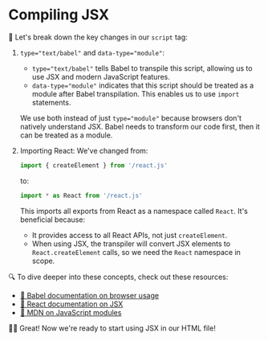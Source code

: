 # Compiling JSX

<EpicVideo url="https://www.epicreact.dev/tutorials/get-started-with-react/compiling-jsx/solution" />

🦉 Let's break down the key changes in our `script` tag:

1. `type="text/babel"` and `data-type="module"`:
   - `type="text/babel"` tells Babel to transpile this script, allowing us to use JSX and modern JavaScript features.
   - `data-type="module"` indicates that this script should be treated as a module after Babel transpilation. This enables us to use `import` statements.

   We use both instead of just `type="module"` because browsers don't natively understand JSX. Babel needs to transform our code first, then it can be treated as a module.

2. Importing React:
   We've changed from:

   ```javascript
   import { createElement } from '/react.js'
   ```

   to:

   ```javascript
   import * as React from '/react.js'
   ```

   This imports all exports from React as a namespace called `React`. It's beneficial because:
   - It provides access to all React APIs, not just `createElement`.
   - When using JSX, the transpiler will convert JSX elements to `React.createElement` calls, so we need the `React` namespace in scope.

🔍 To dive deeper into these concepts, check out these resources:

- [📜 Babel documentation on browser usage](https://babeljs.io/docs/babel-standalone)
- [📜 React documentation on JSX](https://react.dev/learn/writing-markup-with-jsx)
- [📜 MDN on JavaScript modules](https://developer.mozilla.org/en-US/docs/Web/JavaScript/Guide/Modules)

👨‍💼 Great! Now we're ready to start using JSX in our HTML file!
